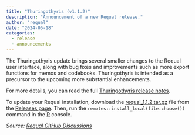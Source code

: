 ```yaml
---
title: "Thuringothyris (v1.1.2)"
description: "Announcement of a new Requal release."
author: "requal"
date: "2024-05-18"
categories:
  - release
  - announcements
---
```


The Thuringothyris update brings several smaller changes to the Requal user interface, along with bug fixes and improvements such as more export functions for memos and codebooks. Thuringothyris  is intended as a precursor to the upcoming more substantial enhancements.

For more details, you can read the full [Thuringothyris release notes](https://github.com/RE-QDA/requal/releases/tag/v1.1.2).

To update your Requal installation, download the [requal_1.1.2.tar.gz](https://github.com/RE-QDA/requal/releases/download/v1.1.2/requal_1.1.2.tar.gz) file from the [Releases page](https://github.com/RE-QDA/requal/releases). Then, run the `remotes::install_local(file.choose())` command in the [R](https://www.r-project.org/) console.

_Source: [Requal GitHub Discussions](https://github.com/RE-QDA/requal/discussions/145)_

